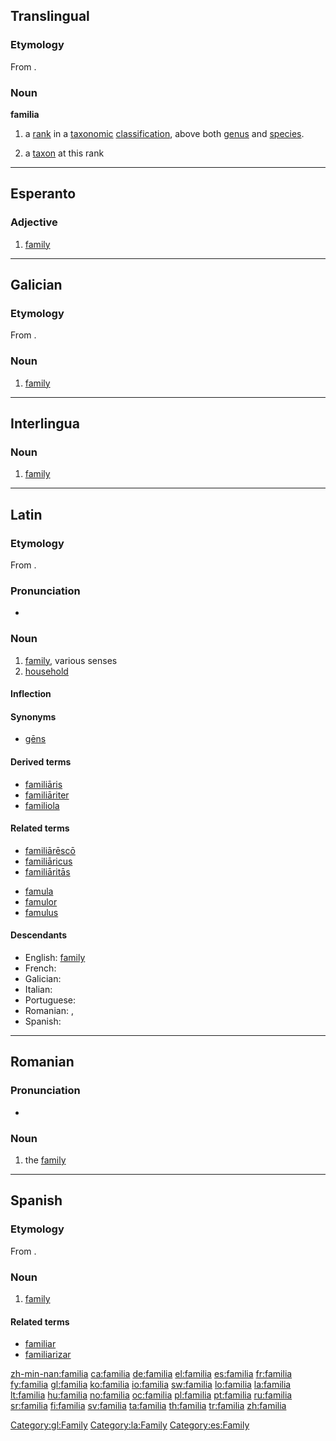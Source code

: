 ==Translingual==

===Etymology===
From {{etyl|la|mul}} {{term|familia|lang=la}}.

===Noun===
'''familia'''

# {{botany}} a [[rank]] in a [[taxonomic]] [[classification]], above both [[genus]] and [[species]].
# {{botany}} a [[taxon]] at this rank

----

==Esperanto==

===Adjective===
{{eo-adj}}

# [[family]]

----

==Galician==

===Etymology===
From {{etyl|la|gl}} {{term|familia|lang=la}}.

===Noun===
{{gl-noun|f}}

# [[family]]

[[Category:gl:Family]]

----

==Interlingua==

===Noun===
{{ia-noun|s}}

# [[family]]

----

==Latin==

===Etymology===
From {{term|famulus|lang=la}}.

===Pronunciation===
* {{a|Classical}} {{IPA|/faˈmi.li.a/|lang=la}}

===Noun===
{{la-noun|familia|familiae|familiae|f|first}}

# [[family]], various senses
# [[household]]

====Inflection====
{{la-decl-1st|famili}}

====Synonyms====
* {{sense|family}} [[gens|gēns]]

====Derived terms====
* [[familiaris|familiāris]]
* [[familiariter|familiāriter]]
* [[familiola]]

====Related terms====
{{top2}}
* [[familiaresco|familiārēscō]]
* [[familiaricus|familiāricus]]
* [[familiaritas|familiāritās]]
{{mid2}}
* [[famula]]
* [[famulor]]
* [[famulus]]
{{bottom}}

====Descendants====
* English: [[family]]
* French: {{l|fr|famille}}
* Galician: {{l|gl|familia}}
* Italian: {{l|it|famiglia}}
* Portuguese: {{l|pt|família}}
* Romanian: {{l|ro|familie}}, {{l|ro|femeie}}
* Spanish: {{l|es|familia}}

[[Category:la:Family]]

----

==Romanian==

===Pronunciation===
* {{IPA|[faˈmi.li.a]|lang=ro}}

===Noun===
{{ro-noun-def|f|na|familie}}

# the [[family]]

----

==Spanish==

===Etymology===
From {{etyl|la|es}} {{term|familia|lang=la}}.

===Noun===
{{es-noun-f}}

# [[family]]

====Related terms====
* [[familiar]]
* [[familiarizar]]

[[Category:es:Family]]

[[zh-min-nan:familia]]
[[ca:familia]]
[[de:familia]]
[[el:familia]]
[[es:familia]]
[[fr:familia]]
[[fy:familia]]
[[gl:familia]]
[[ko:familia]]
[[io:familia]]
[[sw:familia]]
[[lo:familia]]
[[la:familia]]
[[lt:familia]]
[[hu:familia]]
[[no:familia]]
[[oc:familia]]
[[pl:familia]]
[[pt:familia]]
[[ru:familia]]
[[sr:familia]]
[[fi:familia]]
[[sv:familia]]
[[ta:familia]]
[[th:familia]]
[[tr:familia]]
[[zh:familia]]